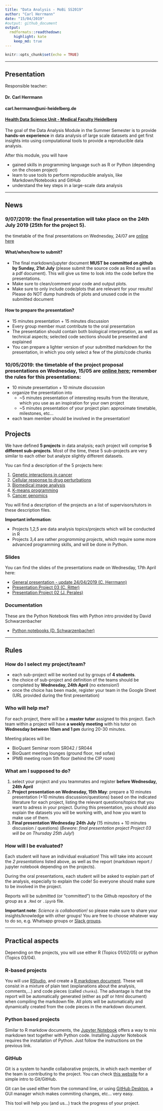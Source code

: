```yaml
---
title: "Data Analysis - MoBi SS2019"
author: "Carl Herrmann"
date: "15/04/2019"
#output: github_document
output:
  rmdformats::readthedown:
    highlight: kate
    keep_md: true
---
```

```r
knitr::opts_chunk$set(echo = TRUE)
```

----------

## Presentation

Responsible teacher: 

#### Dr. Carl Herrmann
#### carl.herrmann@uni-heidelberg.de
#### [Health Data Science Unit - Medical Faculty Heidelberg](http://www.hdsu.org)


The goal of the Data Analysis Module in the Summer Semester is to provide **hands-on experience** in data analysis of large scale datasets and get first insights into using computational tools to provide a reproducible data analysis.

After this module, you will have

* gained skills in programming language such as R or Python (depending on the chosen project)
* learn to use tools to perform reproducible analysis, like Markdown/Notebooks and GitHub
* understand the key steps in a large-scale data analysis

----------

## News

### 9/07/2019: the final presentation will take place on the **24th July 2019** (25th for the project 5).

the timetable of the final presentations on Wednesday, 24/07 are [online here](https://docs.google.com/spreadsheets/d/1LEQLH2LaDulMq3Qepx-7-5KWjgZjK4dfWDDIbm1vu0Q/edit?usp=sharing)

#### What/when/how to submit?

* The final markdown/jupyter document **MUST be committed on github by Sunday, 21st July** (please submit the source code as Rmd as well as a pdf document). This will give us time to look into the code before the presentations.
* Make sure to clean/comment your code and output plots.
* Make sure to only include code/plots that are relevant for your results! Please do NOT dump hundreds of plots and unused code in the submitted document
         
#### How to prepare the presentation?

* 15 minutes presentation + 15 minutes discussion
* Every group member must contribute to the oral presentation
* The presentation should contain both biological interpretation, as well as technical aspects; selected code sections should be presented and explained
* You can prepare a lighter version of your submitted markdown for the presentation, in which you only select a few of the plots/code chunks

### 10/05/2019: the timetable of the project proposal presentations on Wednesday, 15/05 are [online here](https://docs.google.com/spreadsheets/d/1LEQLH2LaDulMq3Qepx-7-5KWjgZjK4dfWDDIbm1vu0Q/edit?usp=sharing); remember the rules for this presentations:

* 10 minute presentation + 10 minute discussion
* organize the presentation into 
    - ~5 minutes presentation of interesting results from the literature, which you use as an inspiration for your own project
    - ~5 minutes presentation of your project plan: approximate timetable, milestones, etc...
* each team member should be involved in the presentation!

## Projects

We have defined **5 projects** in data analysis; each project will comprise **5 different sub-projects**. Most of the time, these 5 sub-projects are very similar to each other but analyze slightly different datasets.

You can find a description of the 5 projects here:

1. [Genetic interactions in cancer](https://github.com/datascience-mobi/01-genetic-interactions-in-cancer)
2. [Cellular response to drug perturbations](https://github.com/datascience-mobi/02-cellular-response-to-drug-pertubations)
3. [Biomedical image analysis](https://github.com/datascience-mobi/03-biomedical-image-analysis)
4. [K-means programming](https://github.com/datascience-mobi/04-kmeans)
5. [Cancer genomics](https://github.com/datascience-mobi/05-cancer-genomics)

You will find a description of the projects an a list of supervisors/tutors in these description files.

**Important information**:

* Projects 1,2,5 are data analysis topics/projects which will be conducted in R
* Projects 3,4 are rather *programming projects*, which require some more advanced programming skills, and will be done in Python.

### Slides

You can find the slides of the presentations made on Wednesday, 17th April here:

* [General presentation - update 24/04/2019 (C. Herrmann)](./doc/Presentation.pdf)
* [Presentation Project 03 (C. Ritter)](./doc/Project_03.pdf)
* [Presentation Project 02 (J. Perales)](./doc/Project_02.pdf)

### Documentation

These are the Python Notebook files with Python intro provided by David Schwarzenbacher

* [Python notebooks (D. Schwarzenbacher)](./doc/Python_Intro.zip)

----------

## Rules

### How do I select my project/team?

* each sub-project will be worked out by groups of **4 students**. 
* the choice of sub-project and definition of the teams should be completed by **Wednesday, 24th April** (no extension!)
* once the choice has been made, register your team in the Google Sheet (URL provided during the first presentation)

### Who will help me?

For each project, there will be a **master tutor** assigned to this project. Each team within a project will have **a weekly meeting** with his tutor on **Wednesday between 10am and 1 pm** during 20-30 minutes.

Meeting places will be:

* BioQuant Seminar room SR042 / SR044
* BioQuant meeting lounges (ground floor, red sofas)
* IPMB meeting room 5th floor (behind the CIP room)

### What am I supposed to do?

1. select your project and you teammates and register **before Wednesday, 24th April**
2. **Project presentation on Wednesday, 15th May**: prepare a 10 minutes presentation (+10 minutes discussion/questions) based on the indicated literature for each project, listing the relevant questions/topics that you want to adress in your project. During this presentation, you should also explain the datasets you will be working with, and how you want to make use of them. 
3. **Final presentation Wednesday 24th July** (15 minutes + 10 minutes discussion / questions) (*Beware: final presentation project Project 03 will be on Thursday 25th July!*)

### How will I be evaluated?

Each student will have an individual evaluation! This will take into account the *2 presentations* listed above, as well as the report (markdown report / jupyter notebook depending on the projects).

During the oral presentations, each student will be asked to explain part of the analysis, especially to explain the code! So everyone should make sure to be involved in the project.

Reports will be submitted (or "committed") to the Github repository of the group as a `.Rmd` or `.ipynb` file.

**Important note**: *Science is collaboration!* so please make sure to share your insights/knowledge with other groups! You are free to choose whatever way to do so, e.g. Whatsapp groups or [Slack groups](https://slack.com/intl/de-de/).

----------

## Practical aspects

Depending on the projects, you will use either R (Topics 01/02/05) or python (Topics 03/04). 

### R-based projects

You will use [RStudio](https://www.rstudio.com/), and create a [R markdown document](https://rmarkdown.rstudio.com/). These will consist in a mixture of plain text (explanations about the analysis, comments,...) and code pieces (called `chunks`). The advantage is that the report will be automatically generated (either as pdf or html document) when compiling the markdown file. All plots will be automatically and dynamically created from the code pieces in the markdown document.

### Python based projects

Similar to R markdow documents, the [Jupyter Notebook](https://jupyter.org/) offers a way to mix markdown text together with Python code. Installing Jupyter Notebook requires the installation of Python. Just follow the instructions on the previous link.


### GitHub

Git is a system to handle collaborative projects, in which each member of the team is contributing to the project. You can check [this website](https://guides.github.com/activities/hello-world/) for a simple intro to Git/GitHub.

Git can be used either from the command line, or using [GitHub Desktop](https://desktop.github.com/), a GUI manager which makes commiting changes, etc... very easy.

This tool will help you (and us...) track the progress of your project.



